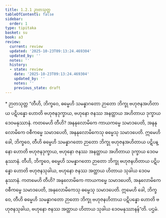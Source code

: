 ```yaml
---
title: 1.2.1 ဉာတသုတ္တ
tableOfContents: false
sidebar:
  order: 1
type: tipitaka
basket: su
book: a3
review:
  current: review
  updated: '2025-10-23T09:13:24.469304'
  updated_by: ''
  notes: ''
  history:
  - state: review
    date: '2025-10-23T09:13:24.469304'
    updated_by: ''
    notes: ''
    previous_state: draft
---
```



<ReviewStatus review={frontmatter.review} showDetails={true} />

<HypothesisAnnotation frontmatter={frontmatter} />

<DynamicBreadcrumb />

<Paragraph type="center" book="a3">
* ဉာတသုတ္တ
</Paragraph>

<Division number="11" book="a3" e="ch" v="15" p="104">

<Paragraph number="37" book="a3">
“တီဟိ, ဘိက္ခဝေ, ဓမ္မေဟိ သမန္နာဂတော ဉာတော ဘိက္ခု ဗဟုဇနအဟိတာယ ပဋိပန္နော ဟောတိ ဗဟုဇနဒုက္ခာယ, ဗဟုနော ဇနဿ အနတ္ထာယ အဟိတာယ ဒုက္ခာယ ဒေဝမနုဿာနံ. ကတမေဟိ တီဟိ? အနနုလောမိကေ ကာယကမ္မေ သမာဒပေတိ, အနနုလောမိကေ ဝစီကမ္မေ သမာဒပေတိ, အနနုလောမိကေသု ဓမ္မေသု သမာဒပေတိ. ဣမေဟိ ခေါ, ဘိက္ခဝေ, တီဟိ ဓမ္မေဟိ သမန္နာဂတော ဉာတော ဘိက္ခု ဗဟုဇနအဟိတာယ ပဋိပန္နော ဟောတိ ဗဟုဇနဒုက္ခာယ, ဗဟုနော ဇနဿ အနတ္ထာယ အဟိတာယ ဒုက္ခာယ ဒေဝမနုဿာနံ.
</Paragraph>

<Paragraph number="38" book="a3">
တီဟိ, ဘိက္ခဝေ, ဓမ္မေဟိ သမန္နာဂတော ဉာတော ဘိက္ခု ဗဟုဇနဟိတာယ ပဋိပန္နော ဟောတိ ဗဟုဇနသုခါယ, ဗဟုနော ဇနဿ အတ္ထာယ ဟိတာယ သုခါယ ဒေဝမနုဿာနံ. ကတမေဟိ တီဟိ? အနုလောမိကေ ကာယကမ္မေ သမာဒပေတိ, အနုလောမိကေ ဝစီကမ္မေ သမာဒပေတိ, အနုလောမိကေသု ဓမ္မေသု သမာဒပေတိ. ဣမေဟိ ခေါ, ဘိက္ခဝေ, တီဟိ ဓမ္မေဟိ သမန္နာဂတော ဉာတော ဘိက္ခု ဗဟုဇနဟိတာယ ပဋိပန္နော ဟောတိ ဗဟုဇနသုခါယ, ဗဟုနော ဇနဿ အတ္ထာယ ဟိတာယ သုခါယ ဒေဝမနုဿာနန်”တိ.

</Paragraph>
</Division>

<Paragraph number="39" type="center" book="a3">
ပဌမံ.
</Paragraph>
